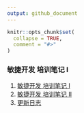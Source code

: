 ```yaml
---
output: github_document
---
```


<!-- README.md is generated from README.Rmd. Please edit that file -->

```r
knitr::opts_chunk$set(
  collapse = TRUE,
  comment = "#>"
)
```

### 敏捷开发 培训笔记 I

1. [敏捷开发 培训笔记 I](a20181221111808.md)
1. [敏捷开发 培训笔记 II](a20181221132629.md)
1. [更新日志](NEWS.md)